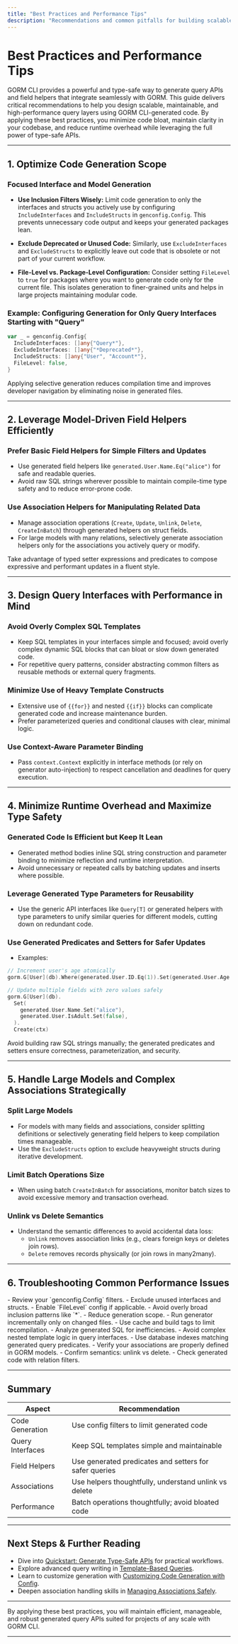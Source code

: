 ```yaml
---
title: "Best Practices and Performance Tips"
description: "Recommendations and common pitfalls for building scalable and maintainable query layers with GORM CLI. Discusses performance considerations, patterns for large models/projects, and techniques for minimizing code generation and runtime overhead."
---
```


# Best Practices and Performance Tips

GORM CLI provides a powerful and type-safe way to generate query APIs and field helpers that integrate seamlessly with GORM. This guide delivers critical recommendations to help you design scalable, maintainable, and high-performance query layers using GORM CLI-generated code. By applying these best practices, you minimize code bloat, maintain clarity in your codebase, and reduce runtime overhead while leveraging the full power of type-safe APIs.

---

## 1. Optimize Code Generation Scope

### Focused Interface and Model Generation

- **Use Inclusion Filters Wisely:** Limit code generation to only the interfaces and structs you actively use by configuring `IncludeInterfaces` and `IncludeStructs` in `genconfig.Config`. This prevents unnecessary code output and keeps your generated packages lean.

- **Exclude Deprecated or Unused Code:** Similarly, use `ExcludeInterfaces` and `ExcludeStructs` to explicitly leave out code that is obsolete or not part of your current workflow.

- **File-Level vs. Package-Level Configuration:** Consider setting `FileLevel` to `true` for packages where you want to generate code only for the current file. This isolates generation to finer-grained units and helps in large projects maintaining modular code.

### Example: Configuring Generation for Only Query Interfaces Starting with "Query"
```go
var _ = genconfig.Config{
  IncludeInterfaces: []any{"Query*"},
  ExcludeInterfaces: []any{"*Deprecated*"},
  IncludeStructs: []any{"User", "Account*"},
  FileLevel: false,
}
```

<Tip>
Applying selective generation reduces compilation time and improves developer navigation by eliminating noise in generated files.
</Tip>

---

## 2. Leverage Model-Driven Field Helpers Efficiently

### Prefer Basic Field Helpers for Simple Filters and Updates

- Use generated field helpers like `generated.User.Name.Eq("alice")` for safe and readable queries.
- Avoid raw SQL strings wherever possible to maintain compile-time type safety and to reduce error-prone code.

### Use Association Helpers for Manipulating Related Data

- Manage association operations (`Create`, `Update`, `Unlink`, `Delete`, `CreateInBatch`) through generated helpers on struct fields.
- For large models with many relations, selectively generate association helpers only for the associations you actively query or modify.

<Tip>
Take advantage of typed setter expressions and predicates to compose expressive and performant updates in a fluent style.
</Tip>

---

## 3. Design Query Interfaces with Performance in Mind

### Avoid Overly Complex SQL Templates

- Keep SQL templates in your interfaces simple and focused; avoid overly complex dynamic SQL blocks that can bloat or slow down generated code.
- For repetitive query patterns, consider abstracting common filters as reusable methods or external query fragments.

### Minimize Use of Heavy Template Constructs

- Extensive use of `{{for}}` and nested `{{if}}` blocks can complicate generated code and increase maintenance burden.
- Prefer parameterized queries and conditional clauses with clear, minimal logic.

### Use Context-Aware Parameter Binding

- Pass `context.Context` explicitly in interface methods (or rely on generator auto-injection) to respect cancellation and deadlines for query execution.

---

## 4. Minimize Runtime Overhead and Maximize Type Safety

### Generated Code Is Efficient but Keep It Lean

- Generated method bodies inline SQL string construction and parameter binding to minimize reflection and runtime interpretation.
- Avoid unnecessary or repeated calls by batching updates and inserts where possible.

### Leverage Generated Type Parameters for Reusability

- Use the generic API interfaces like `Query[T]` or generated helpers with type parameters to unify similar queries for different models, cutting down on redundant code.

### Use Generated Predicates and Setters for Safer Updates

- Examples:
```go
// Increment user's age atomically
gorm.G[User](db).Where(generated.User.ID.Eq(1)).Set(generated.User.Age.Incr(1)).Update(ctx)

// Update multiple fields with zero values safely
gorm.G[User](db).
  Set(
    generated.User.Name.Set("alice"),
    generated.User.IsAdult.Set(false),
  ).
  Create(ctx)
```

<Tip>
Avoid building raw SQL strings manually; the generated predicates and setters ensure correctness, parameterization, and security.
</Tip>

---

## 5. Handle Large Models and Complex Associations Strategically

### Split Large Models

- For models with many fields and associations, consider splitting definitions or selectively generating field helpers to keep compilation times manageable.
- Use the `ExcludeStructs` option to exclude heavyweight structs during iterative development.

### Limit Batch Operations Size

- When using batch `CreateInBatch` for associations, monitor batch sizes to avoid excessive memory and transaction overhead.

### Unlink vs Delete Semantics

- Understand the semantic differences to avoid accidental data loss:
  - `Unlink` removes association links (e.g., clears foreign keys or deletes join rows).
  - `Delete` removes records physically (or join rows in many2many).

---

## 6. Troubleshooting Common Performance Issues

<AccordionGroup title="Troubleshooting Guide">
<Accordion title="Generated Code Size Grows Too Large">
- Review your `genconfig.Config` filters.
- Exclude unused interfaces and structs.
- Enable `FileLevel` config if applicable.
- Avoid overly broad inclusion patterns like `*`.
</Accordion>
<Accordion title="Slow Compilation After Generation">
- Reduce generation scope.
- Run generator incrementally only on changed files.
- Use cache and build tags to limit recompilation.
</Accordion>
<Accordion title="Runtime Queries Are Slow Despite Type Safety">
- Analyze generated SQL for inefficiencies.
- Avoid complex nested template logic in query interfaces.
- Use database indexes matching generated query predicates.
</Accordion>
<Accordion title="Association Operations Fail or Behave Unexpectedly">
- Verify your associations are properly defined in GORM models.
- Confirm semantics: unlink vs delete.
- Check generated code with relation filters.
</Accordion>
</AccordionGroup>

---

## Summary

| Aspect | Recommendation |
|-|-|
| Code Generation | Use config filters to limit generated code |
| Query Interfaces | Keep SQL templates simple and maintainable |
| Field Helpers | Use generated predicates and setters for safer queries |
| Associations | Use helpers thoughtfully, understand unlink vs delete |
| Performance | Batch operations thoughtfully; avoid bloated code |

---

## Next Steps & Further Reading

- Dive into [Quickstart: Generate Type-Safe APIs](/guides/core-workflows/quickstart-generate) for practical workflows.
- Explore advanced query writing in [Template-Based Queries](/guides/advanced-patterns/template-based-queries).
- Learn to customize generation with [Customizing Code Generation with Config](/guides/advanced-patterns/customizing-generation).
- Deepen association handling skills in [Managing Associations Safely](/guides/core-workflows/association-operations).

---

By applying these best practices, you will maintain efficient, manageable, and robust generated query APIs suited for projects of any scale with GORM CLI.


---